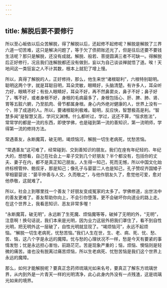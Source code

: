 ```yaml
---
---
---
```

title: 解脱后要不要修行
---




所以至心皈依以后众苦解脱，得了解脱以后，还起修不起修呢？解脱是解脱了三界六道一切苦难，这只是解决问题了，等于欠了债把账还光了，但是往后还要不要钱生活呢？那只是解脱，还没有成就。解脱、般若、菩提圆满三者不可缺一。得解脱后正好修行，况且我们连解脱都还没有做到，妄以为自己谈谈禅就悟了道。唉！天地间这一类狂妄之人不计其数，根本上就犯了增上慢。

所以，真得了解脱的人，正好修持，那么，他生来世“诸根聪利”，六根特别聪明。聪明这两个字，就是耳聪目明，耳朵灵敏，眼睛好，头脑清楚。有许多人，耳朵听力好，眼睛不好；有些人眼睛好，耳朵不好，再不然鼻窦炎，鼻子不好；鼻子好了，嘴不好，或者身根不好，身根的毛病最多了，身根包括心、肝、脾、肺、肾、胃等五脏六腑，乃至肌肉、骨节都属身根。身心内外绝对健康的人，世界上没有一个，除了成道的人。所以，要诸根聪利极难。聪明，反应快，智慧极高是利。“智慧多闻”是智慧又高，学问又渊博。什么都听过，学过，这还不算，“恒求胜法”，常常学的都是一流的东西，即使学佛，也是碰到第一流的善知识，第一流明师，学得第一流的修持方法。


常遇善友，永断魔罥，破无明，竭烦恼河，解脱一切生老病死，忧愁苦恼。


“常遇善友”这可难了，经常碰到、交到善知识的朋友。我们在座有年纪轻的、年纪大的，想想看，自己在社会上一辈子交到几个好朋友？半个都没有，包括你的丈夫、妻子在内，都不是真正知己朋友。人生得一知己，死而无憾，所以中国文化始终标榜管仲、鲍叔牙，那是知己；像孔子与晏婴二人也是知己，孔子赞叹齐国矮子宰相晏婴说：“晏平仲善与人交，久而敬之”，与他作朋友久了，愈觉他可爱，愈对他恭敬，这就难了。

所以，社会上到哪里找一个善友？好朋友变成冤家的太多了。学佛修道，出世法中的善友更难了。善友帮助你向上，不会引你堕落，更不会破坏你向道业的路上走。在这个世界上，我看恶知识、恶友非常多喔！

“永断魔罥，破无明”，永远断了生死魔、烦恼魔等等，破掉了无明的外，“无明”，注意啊！换句话说，我们本来是光明，因为业力这层外把我们罩住了，看不到自性光明，把无明外这一层破了，自性光明就显现了。“竭烦恼河”，永远不起烦恼。“解脱一切生老病死，忧愁苦恼。”我们人生在世，生、老、病、死、忧、愁、苦、恼，这八个字是永远的魔障。忧与愁的心理状况不一样，愁是今天有要紧的事情发愁；忧是永远担心害怕，前路茫茫。苦是现象严重的；恼，烦恼、懊恼则是轻微的痛苦。谁也没有脱离过痛苦烦恼，所以生老病死、忧愁苦恼是我们这个世界上永远的魔障。

那么，如何才能解脱呢？要真正念药师琉璃光如来名号，要真正了解东方琉璃世界，从内到外是一片青天一样的光明清净，此心此身内外没有一点残渣，这是琉璃光如来的境界。